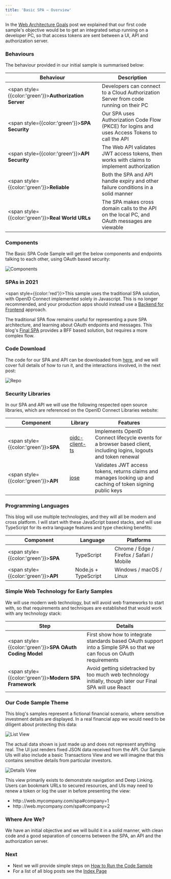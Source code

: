 ```yaml
---
title: 'Basic SPA – Overview'
---
```


In the [Web Architecture Goals](/posts/web-architecture-goals) post we explained that our first code sample's objective would be to get an integrated setup running on a developer PC, so that access tokens are sent between a UI, API and authorization server.

### Behaviours

The behaviour provided in our initial sample is summarised below:

| Behaviour | Description |
| --------- | ----------- |
| <span style={{color:'green'}}>**Authorization Server**</span> | Developers can connect to a Cloud Authorization Server from code running on their PC |
| <span style={{color:'green'}}>**SPA Security**</span> | Our SPA uses Authorization Code Flow (PKCE) for logins and uses Access Tokens to call the API |
| <span style={{color:'green'}}>**API Security**</span> | The Web API validates JWT access tokens, then works with claims to implement authorization |
| <span style={{color:'green'}}>**Reliable**</span> | Both the SPA and API handle expiry and other failure conditions in a solid manner |
| <span style={{color:'green'}}>**Real World URLs**</span> | The SPA makes cross domain calls to the API on the local PC, and OAuth messages are viewable |

### Components

The Basic SPA Code Sample will get the below components and endpoints talking to each other, using OAuth based security:

![Components](/images/20/components.jpg)

### SPAs in 2021

<span style={{color:'red'}}>This sample uses the traditional SPA solution, with OpenID Connect implemented solely in Javascript. This is no longer recommended, and your production apps should instead use a [Backend for Frontend](/posts/spa-back-end-for-front-end) approach.</span>

The traditional SPA flow remains useful for representing a pure SPA architecture, and learning about OAuth endpoints and messages. This blog's [Final SPA](https://authguidance.com/final-spa-overview/) provides a BFF based solution, but requires a more complex flow.

### Code Download

The code for our SPA and API can be downloaded from [here](https://github.com/gary-archer/oauth.websample1), and we will cover full details of how to run it, and the interactions involved, in the next post:

![Repo](/images/20/repo.jpg)

### Security Libraries

In our SPA and API we will use the following respected open source libraries, which are referenced on the OpenID Connect Libraries website:

| Component | Library | Features |
| --------- | ------- | -------- |
| <span style={{color:'green'}}>**SPA**</span> | [oidc-client-ts](https://github.com/authts/oidc-client-ts) | Implements OpenID Connect lifecycle events for a browser based client, including logins, logouts and token renewal |
| <span style={{color:'green'}}>**API**</span> | [jose](https://github.com/panva/jose) | Validates JWT access tokens, returns claims and manages looking up and caching of token signing public keys |

### Programming Languages

This blog will use multiple technologies, and they will all be modern and cross platform. I will start with these JavaScript based stacks, and will use TypeScript for its extra language features and type checking benefits:

| Component | Language | Platforms |
| --------- | -------- | --------- |
| <span style={{color:'green'}}>**SPA**</span> | TypeScript | Chrome / Edge / Firefox / Safari / Mobile |
| <span style={{color:'green'}}>**API**</span> | Node.js + TypeScript | Windows / macOS / Linux |

### Simple Web Technology for Early Samples

We will use modern web technology, but will avoid web frameworks to start with, so that requirements and techniques are established that would work with any technology stack:

| Step | Details |
| ---- | ------- |
| <span style={{color:'green'}}>**SPA OAuth Coding Model**</span> | First show how to integrate standards based OAuth support into a Simple SPA so that we can focus on OAuth requirements |
| <span style={{color:'green'}}>**Modern SPA Framework**</span> | Avoid getting sidetracked by too much web technology initially, though later our Final SPA will use React |

### Our Code Sample Theme

This blog's samples represent a fictional financial scenario, where sensitive investment details are displayed. In a real financial app we would need to be diligent about protecting this data:

![List View](/images/20/list-view.jpg)

The actual data shown is just made up and does not represent anything real. The UI just renders fixed JSON data received from the API. Our Sample UIs will also include a basic Transactions View and we will imagine that this contains sensitive details from particular investors.

![Details View](/images/20/details-view.jpg)

This view primarily exists to demonstrate navigation and Deep Linking. Users can bookmark URLs to secured resources, and UIs may need to renew a token or log the user in before presenting the view:

- http`:`//web.mycompany.com/spa#company=1
- http`:`//web.mycompany.com/spa#company=2

### Where Are We?

We have an initial objective and we will build it in a solid manner, with clean code and a good separation of concerns between the SPA, an API and the authorization server.

### Next

- Next we will provide simple steps on [How to Run the Code Sample](/posts/basicspa-execution)
- For a list of all blog posts see the [Index Page](/posts/index)